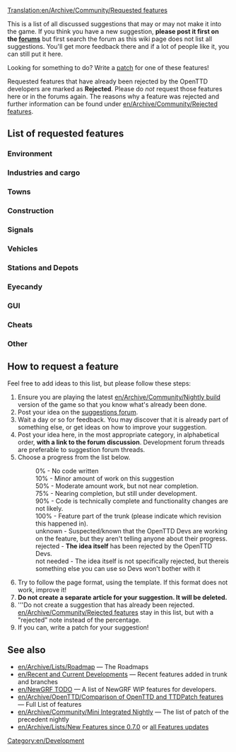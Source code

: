 [[Translation:en/Archive/Community/Requested features]]
{{fr/Traduction|en/Archive/Community/Requested features|0}}

This is a list of all discussed suggestions that may or may not make it into the game. If you think you have a new suggestion, '''please post it first on the [http://www.tt-forums.net/viewforum.php?f=32 forums]''' but first search the forum as this wiki page does not list all suggestions. You'll get more feedback there and if a lot of people like it, you can still put it here.

Looking for something to do?  Write a [[en/Development/Main Page|patch]] for one of these features!

Requested features that have already been rejected by the OpenTTD developers are marked as '''Rejected'''. Please do ''not'' request those features here or in the forums again. The reasons why a feature was rejected and further information can be found under [[en/Archive/Community/Rejected features]].

==List of requested features==

===Environment===
{{en/Community/NewGRF/Rf header}}
{{en/Community/NewGRF/Rf|All Climates World|0%|36764}}
{{en/Community/NewGRF/Rf|Remove Trees|90%|49326|Latest version of patch is r20180}}
{{en/Community/NewGRF/Rf|Trees growth reduced|90%|45502|Latest version of patch is r20180}}
{{en/Community/NewGRF/Rf|Create Realistic Heightmap|50%|33956|Latest version of patch is r13922}}
{{en/Community/NewGRF/Rf|[[en/Community/NewGRF/Day and Night Cycle]]|50%|36929|There is a night GRF for default TTD buildings}}
{{en/Community/NewGRF/Rf|Grass on unused tracks|75%|32285|Latest version of patch is 1.0.0 RC1 (r19188)}}
{{en/Community/NewGRF/Rf|Higher mountains in map|90%|40844|More than 15 height levels, Latest version of patch is r21057}}
{{en/Community/NewGRF/Rf|Improved Timetable Management|75%|39276|Latest version of patch is r17628}}
{{en/Community/NewGRF/Rf|Increase terraforming cost|not needed|8252|Use [[en/Manual/NewGRF]]}}
{{en/Community/NewGRF/Rf|Larger map sizes|90%|33137|Larger than 2048x2048, Latest version of patch is r19615}}
{{en/Community/NewGRF/Rf|More Map Settings (MMS)|50%|39899|Latest version of patch is r14439}}
{{en/Community/NewGRF/Rf|New Title Screen|100%|42044|New title screen in the 1.0.x series}}
{{en/Community/NewGRF/Rf|Seasons|50%|15487|Discontinued}}
{{en/Community/NewGRF/Rf|Snow in temperate climate|50%|24574|Latest version of patch is r8642 (old!)}}
{{en/Community/NewGRF/Rf|Tracking Viewport|75%|43473|Latest version of patch is r20082}}
{{en/Community/NewGRF/Rf|Underwater levels|50%|31576|Visible or not, Latest version of patch is r11127}}
{{en/Community/NewGRF/Rf|Weather|50%|24574|Latest version of patch is r4442 (V. old!)}}
{{en/Community/NewGRF/Rf footer}}

===Industries and cargo===
{{en/Community/NewGRF/Rf header}}
{{en/Community/NewGRF/Rf|Changes to the Original Industries|not needed|37049|Use [[en/Manual/NewGRF]]}}
{{en/Community/NewGRF/Rf|Industry budgets|50%|30898|Latest version of patch is r9775 (old!)}}
{{en/Community/NewGRF/Rf|New Industry Closures|not needed|36653|...Maybe. Use [[en/Manual/NewGRF]] for now}}
{{en/Community/NewGRF/Rf|[[en/Manual/Passenger and cargo distribution]]|90%|41992|Cargodest appears to be dead - Cargo Distribution is the way to go.}}
{{en/Community/NewGRF/Rf footer}}

===Towns===
{{en/Community/NewGRF/Rf header}}
{{en/Community/NewGRF/Rf|Colour Town Ratings|75%|42598|Indicate Town Rating with colour in Title, latest version of patch is r18684}}
{{en/Community/NewGRF/Rf|Limit town growth|50%|32083|Latest version of patch is r9894 (old!)}}
{{en/Community/NewGRF/Rf|Maximum Town Size|75%|35219|Very similar to patch above, latest version of patch is r15815}}
{{en/Community/NewGRF/Rf|Minimum Town Distance|75%|33625|Latest version of patch is r18656}}
{{en/Community/NewGRF/Rf|New Town Grid|50%|40922|Latest version of patch is r15096}}
{{en/Community/NewGRF/Rf footer}}

===Construction===
{{en/Community/NewGRF/Rf header}}
{{en/Community/NewGRF/Rf|Better statue placement|90%|49413|Latest version of patch is r20228}}
{{en/Community/NewGRF/Rf|Copy and paste|10%|41259|Rejected only in its current form, latest version of patch is r14952}}
{{en/Community/NewGRF/Rf|[[en/Archive/Community/Custom Bridgeheads]]|50%|20211|Implemented in TTDPatch, latest version of patch is r8038 (old!)}}
{{en/Community/NewGRF/Rf|Diagonal clearing and leveling|75%|19311|Latest version of patch is r10684}}
{{en/Community/NewGRF/Rf|Diagonal level crossings|50%|26584|4=Also see [http://www.tt-forums.net/viewtopic.php?t=26385 TTDPatch suggestion], latest version of patch is r5911 (V. old!)}}
{{en/Community/NewGRF/Rf|Diagonal roads, tunnels, bridges|0%|7104|}}
{{en/Community/NewGRF/Rf|Enhanced tunnels|0%|36661|}}
{{en/Community/NewGRF/Rf|Limit flattening to sea level|10%|32295|4=Also see [http://www.tt-forums.net/viewtopic.php?t=32209 discussion], latest version of patch is r10018}}
{{en/Community/NewGRF/Rf|Minimise autosignal gaps|75%|35443|{{en/Development/Design Drafts/Flyspray|3660}}; when dragging signals, enclose long obstacles to minimise gaps. Latest version of patch is r19316}}
{{en/Community/NewGRF/Rf|Bridges between any land level|10%|43188|Probably 0% as the original coder was simply modifying the source}}
{{en/Community/NewGRF/Rf|Non-instant construction|0%|32301|}}
{{en/Community/NewGRF/Rf|Purchase land faster|75%|29495|Drag a box, latest version of patch is r19990}}
{{en/Community/NewGRF/Rf|Realistic Level Crossing|not needed|39830|Use [[en/Manual/Signals]]}}
{{en/Community/NewGRF/Rf|[[en/Shared Tracks]]|75%|34292|Latest version of patch is r12346.}}
{{en/Community/NewGRF/Rf|[[en/HackaLittleBit/Under Water Tunnels|Underwater tunnels]]|75%|41775|Latest version of patch is r19518}}
{{en/Community/NewGRF/Rf|Undo feature|rejected|38377|Makes the game too easy.}}
{{en/Community/NewGRF/Rf|Unified Double Level crossing|50%|46091|Latest version of patch is r18359}}
{{en/Community/NewGRF/Rf footer}}

===Signals===
{{en/Community/NewGRF/Rf header}}
{{en/Community/NewGRF/Rf|Long Reserve PBS Signal|50%|42675|LR PBS, latest version of patch is r16057}}
{{en/Community/NewGRF/Rf|Priority Path Signal (PPS)|0%|40393|}}
{{en/Community/NewGRF/Rf|Route markers|50%|30118|Latest version of patch is r15832}}
{{en/Community/NewGRF/Rf|[[en/HackaLittleBit/Tunnel Signals|Signals in tunnels and on bridges]]|75%|41260|Latest version of patch is r20363}}
{{en/Community/NewGRF/Rf|Traffic Lights|50%|36261|Traffic Signaling for Roads}}
{{en/Community/NewGRF/Rf|Multi-Aspect Signals (MAS)|10%|45304|Some work apparently been done, but no patch was ever posted}}
{{en/Community/NewGRF/Rf|Signal Extensions (SignalEx)|75%|45208|General support for complex signal extension (i.e., programmable). Latest version of patch is r17618}}
{{en/Community/NewGRF/Rf footer}}

===Vehicles===
{{en/Community/NewGRF/Rf header}}
{{en/Community/NewGRF/Rf|More diesel smoke|100%|19896|In trunk since r20376}}
{{en/Community/NewGRF/Rf|Adjustable plane crash probability|10%|32202|Last version of patch is r10047 (V. old!)}}
{{en/Community/NewGRF/Rf|Better physics for all vehicles|50%|22995|Last version of patch is r13295 (old!)}}
{{en/Community/NewGRF/Rf|Simplified realistic train acceleration|10%|31794|Last version of patch is r10051 (V. old!)}}
{{en/Community/NewGRF/Rf|Multi headed trains normalisation|50%|32160|Last version of patch is r13397 (old!)}}
{{en/Community/NewGRF/Rf|Disable Train Reverse when waiting for too long|100%|40024|In trunk since r21962 (See also [[en/Community/Disable Train Reversing]])}}
{{en/Community/NewGRF/Rf|Easy conversion for different rail types|10%|31622|Last version of patch is r9712 (V. old!)}}
{{en/Community/NewGRF/Rf|Improved Breakdowns|75%|39518|Last version of patch is r19152}}
{{en/Community/NewGRF/Rf|Plane landing queues|75%|15502|Last version of the patch is r17510}}
{{en/Community/NewGRF/Rf|Ship Distance|50%|42758|Stop ships from going on top of each other, last version of patch is r16018}}
{{en/Community/NewGRF/Rf footer}}

===Stations and Depots===
{{en/Community/NewGRF/Rf header}}
{{en/Community/NewGRF/Rf|Airports built by parts|0%|29914|4=Look at [http://www.tt-forums.net/viewtopic.php?t=45654 NewGRF Airports] as well}}
{{en/Community/NewGRF/Rf|City owned airports|0%|20093|}}
{{en/Community/NewGRF/Rf|Close Stations|50%|33418|Possibility to close and re-open airports, possibly other stations too}}
{{en/Community/NewGRF/Rf|Display station coverage|0%|32363|}}
{{en/Community/NewGRF/Rf|Multi-track railway stations divided into platforms for improved train ordering|0%|46505|}}
{{en/Community/NewGRF/Rf|Drive through depots|50%|42312|Bidirectional depots}}
{{en/Community/NewGRF/Rf|Infrastructure Sharing|75%|42254|}}
{{en/Community/NewGRF/Rf|Long train depots|0%|34574|Realistic depot (require multiplexing)}}
{{en/Community/NewGRF/Rf|RV (Road Vehicle) Waypoints|0%|33179|One can use "go via" orders on drive through road stops instead since r12689}}
{{en/Community/NewGRF/Rf|Sloped Stations|50%|41433|}}
{{en/Community/NewGRF/Rf|Stations on bridges|0%|40606|}}
{{en/Community/NewGRF/Rf|Trains through non-stop stations / Whistle boards|10%|38015|}}
{{en/Community/NewGRF/Rf|Upgrade airports|90%|35867|4=Also see [http://www.tt-forums.net/viewtopic.php?t=28962 Replace Airport] thread}}
{{en/Community/NewGRF/Rf footer}}

===Eyecandy===
{{en/Community/NewGRF/Rf header}}
{{en/Community/NewGRF/Rf|Completely shore|90%|34401|}}
{{en/Community/NewGRF/Rf|NewObjects|100%|49783|Implemented in r20673}}
{{en/Community/NewGRF/Rf footer}}

===GUI===
{{en/Community/NewGRF/Rf header}}
{{en/Community/NewGRF/Rf|OpenTTD GUI Re-arrangement|50%|3826|Project Page: http://dev.openttdcoop.org/projects/openttd-gui}}
{{en/Community/NewGRF/Rf|Advanced expenses column|10%|31455|}}
{{en/Community/NewGRF/Rf|Better graphs|75%|31984|}}
{{en/Community/NewGRF/Rf|Clean up patch options|10%|32191|}}
{{en/Community/NewGRF/Rf|Configurable hotkeys|90%|38343|}}
{{en/Community/NewGRF/Rf|[[en/Archive/Community/Font selection GUI]]|75%|29766|}}
{{en/Community/NewGRF/Rf|Improvement for GUI toolbar|0%|40843|}}
{{en/Community/NewGRF/Rf|Longer history of finances|50%|21079|}}
{{en/Community/NewGRF/Rf|Multiplayer server list filtering|75%|43160|}}
{{en/Community/NewGRF/Rf|New Chat Window|50%|40927|}}
{{en/Community/NewGRF/Rf|New Station Building GUI|50%|41222|}}
{{en/Community/NewGRF/Rf|New Station GUI|50%|40419|}}
{{en/Community/NewGRF/Rf|NewGRF GUI Window 2|50%|35001|}}
{{en/Community/NewGRF/Rf|Priority Path Order (PPO)|0%|40393|}}
{{en/Community/NewGRF/Rf|Toggle Terrain on Minimap|90%|42257|}}
{{en/Community/NewGRF/Rf footer}}

===Cheats===
{{en/Community/NewGRF/Rf header}}
{{en/Community/NewGRF/Rf|Local authority doesn't reject you|90%|30807|}}
{{en/Community/NewGRF/Rf footer}}

===Other===
{{en/Community/NewGRF/Rf header}}
{{en/Community/NewGRF/Rf|Leasing|50%|49389}}
{{en/Community/NewGRF/Rf|Adjustable day length|50%|42432}}
{{en/Community/NewGRF/Rf|Alphabetized openttd.cfg|50%|32164|}}
{{en/Community/NewGRF/Rf|Auto-download NewGrfs|rejected|32764|Use centralised [[en/Archive/Community/Content Service]] (BaNaNaS) instead.}}
{{en/Community/NewGRF/Rf|Better save game naming convention|10%|32308}}
{{en/Community/NewGRF/Rf|Built-in goals|0%|43698|}}
{{en/Community/NewGRF/Rf|Code optimizations|50%|32319|4=Train collision detection is slow. Also see [http://www.tt-forums.net/viewtopic.php?t=27925 here] (in trunk since r10111) and [http://www.tt-forums.net/viewtopic.php?p=594775#594775 here]}}
{{en/Community/NewGRF/Rf|Competitive Play|50%|42572|Head to head play}}
{{en/Community/NewGRF/Rf|Draw on Map|0%|42784|Draw on the map plans before building it}}
{{en/Community/NewGRF/Rf|Improved Loans|50%|36184|}}
{{en/Community/NewGRF/Rf|Load/Save Company Info|50%|40457|Save information about companies and load it back}}
{{en/Community/NewGRF/Rf|Minimum Town Distance|50%|33625}}
{{en/Community/NewGRF/Rf|More Conditional Orders|50%|38317}}
{{en/Community/NewGRF/Rf|Multicore support|rejected|37064|}}
{{en/Community/NewGRF/Rf|New Sound Mixer|75%|37448|orudge}}
{{en/Community/NewGRF/Rf|OpenGL Blitter|50%|38151|}}
{{en/Community/NewGRF/Rf|[[en/TheJosh/Improved Shares|Real stock market]]|0%|31883|WIP TheJosh}}
{{en/Community/NewGRF/Rf|Station/track templates|90%|25037|}}
{{en/Community/NewGRF/Rf footer}}

==How to request a feature==
Feel free to add ideas to this list, but please follow these steps:

#Ensure you are playing the latest [[en/Archive/Community/Nightly build]] version of the game so that you know what's already been done.
#Post your idea on the [http://www.tt-forums.net/viewforum.php?f=32 suggestions forum].
#Wait a day or so for feedback. You may discover that it is already part of something else, or get ideas on how to improve your suggestion.
#Post your idea here, in the most appropriate category, in alphabetical order, '''with a link to the forum discussion'''.  Development forum threads are preferable to suggestion forum threads.
#Choose a progress from the list below.
#:0% - No code written
#:10% - Minor amount of work on this suggestion
#:50% - Moderate amount work, but not near completion.
#:75% - Nearing completion, but still under development.
#:90% - Code is technically complete and functionality changes are not likely.
#:100% - Feature part of the trunk (please indicate which revision this happened in).
#:unknown - Suspected/known that the OpenTTD Devs are working on the feature, but they aren't telling anyone about their progress.
#:rejected - '''The idea itself''' has been rejected by the OpenTTD Devs.
#:not needed - The idea itself is not specifically rejected, but thereis something else you can use so Devs won't bother with it
#Try to follow the page format, using the {{en/S|rf}} template.  If this format does not work, improve it!
#'''Do not create a separate article for your suggestion. It will be deleted.'''
#'''Do not create a suggestion that has already been rejected. [[en/Archive/Community/Rejected features]] stay in this list, but with a "rejected" note instead of the percentage.
#If you can, write a patch for your suggestion!

==See also==
* [[en/Archive/Lists/Roadmap]] &mdash; The Roadmaps
* [[en/Recent and Current Developments]] &mdash; Recent features added in trunk and branches
* [[en/NewGRF TODO]] &mdash; A list of NewGRF WIP features for developers.
* [[en/Archive/OpenTTD/Comparison of OpenTTD and TTDPatch features]] &mdash; Full List of features
* [[en/Archive/Community/Mini Integrated Nightly]] &mdash; The list of patch of the precedent nightly
* [[en/Archive/Lists/New Features since 0.7.0]] or [[:Category:en/Archive/New Features|all Features updates]]

[[Category:en/Development]]